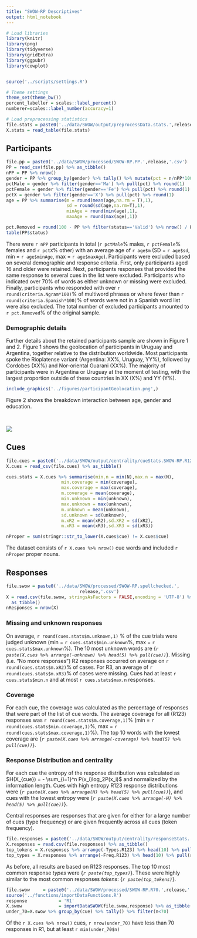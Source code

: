 ```yaml
---
title: "SWOW-RP Descriptives"
output: html_notebook
---
```



```r
# Load libraries
library(knitr)
library(png)
library(tidyverse)
library(gridExtra)
library(ggpubr)
library(cowplot)


source('../scripts/settings.R')

# Theme settings
theme_set(theme_bw())
percent_labeller = scales::label_percent()
numberer=scales::label_number(accuracy=1)


```


```r
# Load preprocessing statistics
file.stats = paste0('../data/SWOW/output/preprocessData.stats.',release,'.csv')
X.stats = read_table(file.stats)
```

## Participants
```r
file.pp = paste0('../data/SWOW/processed/SWOW-RP.PP.',release,'.csv')
PP = read_csv(file.pp) %>% as_tibble()
nPP = PP %>% nrow()
gender = PP %>% group_by(gender) %>% tally() %>% mutate(pct = n/nPP*100)
pctMale = gender %>% filter(gender=='Ma') %>% pull(pct) %>% round(1)
pctFemale = gender %>% filter(gender=='Fe') %>% pull(pct) %>% round(1)
pctX = gender %>% filter(gender=='X') %>% pull(pct) %>% round(1)
age = PP %>% summarise(m = round(mean(age,na.rm = T),1),
                       sd = round(sd(age,na.rm=T),1),
                       minAge = round(min(age),1),
                       maxAge = round(max(age),1))

pct.Removed = round(100 - PP %>% filter(status=='Valid') %>% nrow() / PP %>% nrow() *100,1)
table(PP$status)

```
There were `r nPP` 
participants in total (`r pctMale`% males, `r pctFemale`% females and `r pctX`% other) with an average
age of `r age$m` (SD = `r age$sd`, min = `r age$minAge`, max = `r age$maxAge`).
Participants were excluded based on several demographic and response criteria.
First, only participants aged 16 and older were retained. 
Next, participants responses that provided the same response to several cues in the list
were excluded. Participants who indicated over 70% of words as either unknown or missing 
were excluded. Finally, participants who responded with over 
`r round(criteria.Ngram*100)`% of multiword phrases or where fewer than 
`r round(criteria.Spanish*100)`% of words were not in a Spanish word list were 
also excluded. The total number of excluded participants amounted to 
`r pct.Removed `% of the original sample.

### Demographic details
Further details about the retained participants sample are shown in Figure 1 and 2.
Figure 1 shows the geolocation of participants in Uruguay and Argentina, together relative to the distribution worldwide. Most participants spoke the Rioplatense variant (Argentina: XX%, Uruguay, YY%), followed by Cordobes (XX%) and Nor-oriental Guarani (XX%). The majority of participants were in Argentina or Uruguay at the moment of testing, with the largest proportion outside of these countries in XX (X%) and YY (Y%).


```r
include_graphics('../figures/participantGeolocation.png',)
```
Figure 2 shows the breakdown interaction between age, gender and education.

<div>
<div class='row'>
<div class='col-lg-2'>
&nbsp;
</div>
<div class='col-lg-8' style='max-width:400px;'>
  <img src='../figures/participantDemographics.png'/>
  </div>
</div>
</div>



## Cues
```r
file.cues = paste0('../data/SWOW/output/centrality/cueStats.SWOW-RP.R123.',release,'.csv')
X.cues = read_csv(file.cues) %>% as_tibble()

cues.stats = X.cues %>% summarise(min.n = min(N),max.n = max(N),
                     min.coverage = min(coverage),
                     max.coverage = max(coverage),
                     m.coverage = mean(coverage),
                     min.unknown = min(unknown),
                     max.unknown = max(unknown),
                     m.unknown = mean(unknown),
                     sd.unknown = sd(unknown),
                     m.xR2 = mean(xR2),sd.XR2 = sd(xR2),
                     m.xR3 = mean(xR3),sd.XR3 = sd(xR3))

nProper = sum(stringr::str_to_lower(X.cues$cue) != X.cues$cue)
```

The dataset consists of `r X.cues %>% nrow()` cue words and included `r nProper` 
proper nouns.

## Responses

```r
file.swow = paste0('../data/SWOW/processed/SWOW-RP.spellchecked.',
                            release,'.csv')
X = read.csv(file.swow, stringsAsFactors = FALSE,encoding = 'UTF-8') %>% 
  as_tibble()
nResponses = nrow(X)
```


### Missing and unknown responses
On average, `r round(cues.stats$m.unknown,1)` % of the cue trials were judged unknown (min = 
`r cues.stats$min.unknown`%, max = `r cues.stats$max.unknown`%). The 10 most unknown words
are {*`r paste(X.cues %>% arrange(-unknown) %>% head(5) %>% pull(cue))`*}.
Missing (i.e. "No more responses") R2 responses occurred on
average on `r round(cues.stats$m.xR2)`% of cases.
For R3, an average of `r round(cues.stats$m.xR3)`% of cases were missing. 
Cues had at least `r cues.stats$min.n` and at most `r cues.stats$max.n` responses.

### Coverage
For each cue, the coverage was calculated as the percentage of responses that were
part of the list of cue words. The average coverage for all (R123) responses 
was `r round(cues.stats$m.coverage,1) `% (min = `r round(cues.stats$min.coverage,1)`%, max = `r round(cues.stats$max.coverage,1)`%). The top 10 words with the lowest coverage are 
{*`r paste(X.cues %>% arrange(-coverage) %>% head(5) %>% pull(cue))`*}.

### Response Distribution and centrality
For each cue the entropy of the response distribution was calculated as
$H(X_{cue}) = - \sum_{i=1}^n P(x_i)log_2P(x_i)$ and normalized by the information length.
Cues with high entropy R123 response distributions were {*`r paste(X.cues %>% arrange(H) %>% head(5) %>% pull(cue))`*},
and cues with the lowest entropy were {*`r paste(X.cues %>% arrange(-H) %>% head(5) %>% pull(cue))`*}.

Central responses are responses that are given for either for a large number of cues (type frequency) or
are given frequently across all cues (token frequency).

```r
file.responses = paste0('../data/SWOW/output/centrality/responseStats.',release,'.csv')
X.responses = read.csv(file.responses) %>% as_tibble()
top_tokens = X.responses %>% arrange(-Types.R123) %>% head(10) %>% pull(response)
top_types = X.responses %>% arrange(-Freq.R123) %>% head(10) %>% pull(response)
```
<!-- Note: low frequency responses contain commas! -->
As before, all results are based on R123 responses. The top 10 most common response *types*
were {*`r paste(top_types)`*}. These were highly similar to the most common responses *tokens*: {*`r paste(top_tokens)`*}.


```r
file.swow     = paste0('../data/SWOW/processed/SWOW-RP.R70.',release,'.csv')
source('../functions/importDataFunctions.R')
response            = 'R1'
X.swow              = importDataSWOW(file.swow,response) %>% as_tibble()
under_70=X.swow %>% group_by(cue) %>% tally() %>% filter(n<70) 

```
Of the `r X.cues %>% nrow()` cues, `r nrow(under_70)` have less than 70 responses in R1, but at least `r min(under_70$n)`
